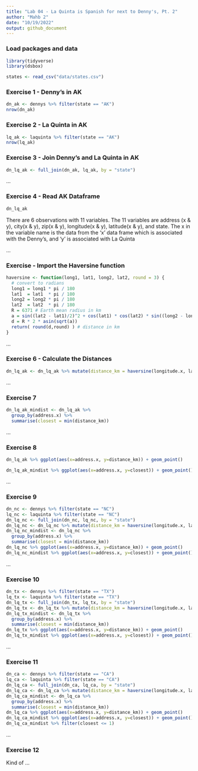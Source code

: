 ---
title: "Lab 04 - La Quinta is Spanish for next to Denny's, Pt. 2"
author: "Mahb 2"
date: "10/19/2022"
output: github_document
---

### Load packages and data

```{r load-packages, message = FALSE}
library(tidyverse) 
library(dsbox) 
```

```{r load-data, message = FALSE}
states <- read_csv("data/states.csv")
```

### Exercise 1 - Denny's in AK

```{r}

dn_ak <- dennys %>% filter(state == "AK")
nrow(dn_ak)

```

### Exercise 2 - La Quinta in AK

```{r}

lq_ak <- laquinta %>% filter(state == "AK") 
nrow(lq_ak)

```

### Exercise 3 - Join Denny's and La Quinta in AK

```{r}

dn_lq_ak <- full_join(dn_ak, lq_ak, by = "state") 

```

...

### Exercise 4 - Read AK Dataframe

```{r}
dn_lq_ak
```

There are 6 observations with 11 variables.
The 11 variables are address (x & y), city(x & y), zip(x & y), longitude(x & y), latitude(x & y), and state.
The x in the variable name is the data from the 'x' data frame which is associated with the Denny's, and 'y' is associated with La Quinta

...

### Exercise - Import the Haversine function

```{r}
haversine <- function(long1, lat1, long2, lat2, round = 3) {
  # convert to radians
  long1 = long1 * pi / 180
  lat1  = lat1  * pi / 180
  long2 = long2 * pi / 180
  lat2  = lat2  * pi / 180
  R = 6371 # Earth mean radius in km
  a = sin((lat2 - lat1)/2)^2 + cos(lat1) * cos(lat2) * sin((long2 - long1)/2)^2
  d = R * 2 * asin(sqrt(a))
  return( round(d,round) ) # distance in km
}

```

...

### Exercise 6 - Calculate the Distances

```{r}

dn_lq_ak <- dn_lq_ak %>% mutate(distance_km = haversine(longitude.x, latitude.x, longitude.y, latitude.y))

```

...

### Exercise 7

```{r}
dn_lq_ak_mindist <- dn_lq_ak %>%
  group_by(address.x) %>%
  summarise(closest = min(distance_km))
```

...

### Exercise 8

```{r}
dn_lq_ak %>% ggplot(aes(x=address.x, y=distance_km)) + geom_point()
```

```{r}
dn_lq_ak_mindist %>% ggplot(aes(x=address.x, y=closest)) + geom_point()
```

...

### Exercise 9

```{r}
dn_nc <- dennys %>% filter(state == "NC")
lq_nc <- laquinta %>% filter(state == "NC") 
dn_lq_nc <- full_join(dn_nc, lq_nc, by = "state") 
dn_lq_nc <- dn_lq_nc %>% mutate(distance_km = haversine(longitude.x, latitude.x, longitude.y, latitude.y))
dn_lq_nc_mindist <- dn_lq_nc %>%
  group_by(address.x) %>%
  summarise(closest = min(distance_km))
dn_lq_nc %>% ggplot(aes(x=address.x, y=distance_km)) + geom_point()
dn_lq_nc_mindist %>% ggplot(aes(x=address.x, y=closest)) + geom_point()
```

...

### Exercise 10

```{r}
dn_tx <- dennys %>% filter(state == "TX")
lq_tx <- laquinta %>% filter(state == "TX") 
dn_lq_tx <- full_join(dn_tx, lq_tx, by = "state") 
dn_lq_tx <- dn_lq_tx %>% mutate(distance_km = haversine(longitude.x, latitude.x, longitude.y, latitude.y))
dn_lq_tx_mindist <- dn_lq_tx %>%
  group_by(address.x) %>%
  summarise(closest = min(distance_km))
dn_lq_tx %>% ggplot(aes(x=address.x, y=distance_km)) + geom_point()
dn_lq_tx_mindist %>% ggplot(aes(x=address.x, y=closest)) + geom_point()
```

...

### Exercise 11

```{r}
dn_ca <- dennys %>% filter(state == "CA")
lq_ca <- laquinta %>% filter(state == "CA") 
dn_lq_ca <- full_join(dn_ca, lq_ca, by = "state") 
dn_lq_ca <- dn_lq_ca %>% mutate(distance_km = haversine(longitude.x, latitude.x, longitude.y, latitude.y))
dn_lq_ca_mindist <- dn_lq_ca %>%
  group_by(address.x) %>%
  summarise(closest = min(distance_km))
dn_lq_ca %>% ggplot(aes(x=address.x, y=distance_km)) + geom_point()
dn_lq_ca_mindist %>% ggplot(aes(x=address.x, y=closest)) + geom_point()
dn_lq_ca_mindist %>% filter(closest <= 1)
```

...

### Exercise 12

Kind of ...
